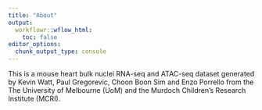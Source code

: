 ```yaml
---
title: "About"
output:
  workflowr::wflow_html:
    toc: false
editor_options:
  chunk_output_type: console
---
```


This is a mouse heart bulk nuclei RNA-seq and ATAC-seq dataset generated by Kevin Watt, Paul Gregorevic, Choon Boon Sim and Enzo Porrello from the The University of Melbourne (UoM) and the Murdoch Children’s Research Institute (MCRI). 
